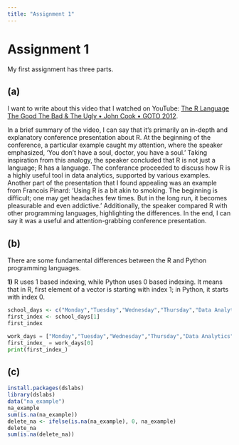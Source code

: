 ```yaml
---
title: "Assignment 1"
---
```


# Assignment 1

My first assignment has three parts.

## (a) 

I want to write about this video that I watched on YouTube: [The R Language The Good The Bad & The Ugly • John Cook • GOTO 2012](https://www.youtube.com/watch?v=6S9r_YbqHy8).

In a brief summary of the video, I can say that it's primarily an in-depth and explanatory conference presentation about R. At the beginning of the conference, a particular example caught my attention, where the speaker emphasized, 'You don't have a soul, doctor, you have a soul.' Taking inspiration from this analogy, the speaker concluded that R is not just a language; R has a language. The conferance proceeded to discuss how R is a highly useful tool in data analytics, supported by various examples. Another part of the presentation that I found appealing was an example from Francois Pinard: 'Using R is a bit akin to smoking. The beginning is difficult; one may get headaches few times. But in the long run, it becomes pleasurable and even addictive.' Additionally, the speaker compared R with other programming languages, highlighting the differences. In the end, I can say it was a useful and attention-grabbing conference presentation.

## (b) 

There are some fundamental differences between the R and Python programming languages.

**1)** R uses 1 based indexing, while Python uses 0 based indexing. It means that in R, first element of a vector is starting with index 1; in Python, it starts with index 0.

```r
school_days <- c("Monday","Tuesday","Wednesday","Thursday","Data Analytics")
first_index <- school_days[1]
first_index
```

```python
work_days = ["Monday","Tuesday","Wednesday","Thursday","Data Analytics"]
first_index_ = work_days[0]
print(first_index_)
```

## (c) 

```r
install.packages(dslabs)
library(dslabs)
data("na_example")
na_example
sum(is.na(na_example))
delete_na <- ifelse(is.na(na_example), 0, na_example)
delete_na
sum(is.na(delete_na))
```
